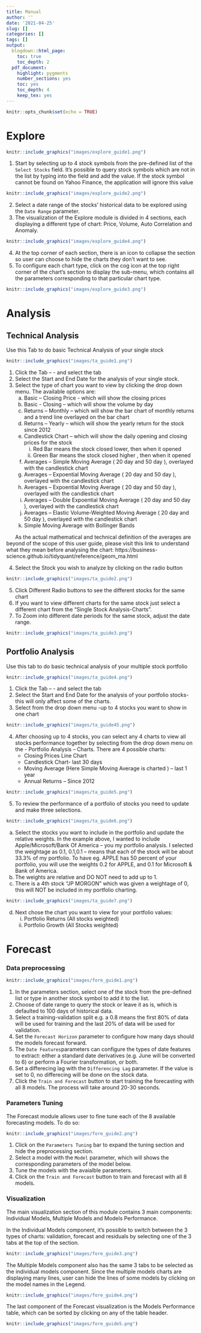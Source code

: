 ```yaml
---
title: Manual
author: ''
date: '2021-04-25'
slug: []
categories: []
tags: []
output:
  blogdown::html_page:
    toc: true
    toc_depth: 2
  pdf_document:
    highlight: pygments
    number_sections: yes
    toc: yes
    toc_depth: 4
    keep_tex: yes
---
```


```r
knitr::opts_chunk$set(echo = TRUE)
```

# Explore

```r
knitr::include_graphics("images/explore_guide1.png")
```

1. Start by selecting up to 4 stock symbols from the pre-defined list of the `Select Stocks` field. It's possible to query stock symbols which are not in the list by typing into the field and add the value. If the stock symbol cannot be found on Yahoo Finance, the application will ignore this value

```r
knitr::include_graphics("images/explore_guide2.png")
```

2. Select a date range of the stocks' historical data to be explored using the `Date Range` parameter.
3. The visualization of the Explore module is divided in 4 sections, each displaying a different type of chart: Price, Volume, Auto Correlation and Anomaly.

```r
knitr::include_graphics("images/explore_guide4.png")
```

4. At the top corner of each section, there is an icon to collapse the section so user can choose to hide the charts they don't want to see.
5. To configure each chart type, click on the cog icon at the top right corner of the chart's section to display the sub-menu, which contains all the parameters corresponding to that particular chart type.

```r
knitr::include_graphics("images/explore_guide3.png")
```

# Analysis

## Technical Analysis
Use this Tab to do basic Technical Analysis of your single stock

```r
knitr::include_graphics("images/ta_guide1.png")
```

1. Click the Tab –<Analysis > - and select the tab <Technical Analysis>
2. Select the Start and End Date for the analysis of your single stock.
3. Select the type of chart you want to view by clicking the drop down menu. The available options are:
    a. Basic – Closing Price  - which will show the closing prices 
    b. Basic -  Closing – which will show the volume by day
    c. Returns – Monthly – which will show the bar chart of monthly returns and a trend line overlayed on the bar chart
    d. Returns – Yearly – which will show the yearly return for the stock since 2012
    e. Candlestick Chart – which will show the daily opening and closing prices for the stock  
        i. Red Bar means the stock closed lower, then when it opened
        ii. Green Bar means the stock closed higher , then when it opened
    f. Averages – Simple Moving Average ( 20 day and 50 day ), overlayed with the candlestick chart
    g. Averages – Expoential Moving Average ( 20 day and 50 day ), overlayed with the candlestick chart
    h. Averages – Expoential Moving Average ( 20 day and 50 day ), overlayed with the candlestick chart
    i. Averages – Double Expoential Moving Average ( 20 day and 50 day ), overlayed with the candlestick chart
    j. Averages – Elastic Volume-Weighted Moving Average ( 20 day and 50 day ), overlayed with the candlestick chart
    k. Simple Moving Average with Bollinger Bands

|       As the actual mathematical and technical definition of the averages are beyond of the scope of this user guide, please visit this link to understand what they mean before analysing the chart: https://business-science.github.io/tidyquant/reference/geom_ma.html

4. Select the Stock you wish to analyze by clicking on the radio button

```r
knitr::include_graphics("images/ta_guide2.png")
```


5. Click Different Radio buttons to see the different stocks for the same chart
6. If you want to view different charts for the same stock just select a different chart from the “Single Stock Analysis-Charts”.
7. To Zoom into different date periods for the same stock, adjust the date range.

```r
knitr::include_graphics("images/ta_guide3.png")
```

## Portfolio Analysis
Use this tab to do basic technical analysis of your multiple stock portfolio

```r
knitr::include_graphics("images/ta_guide4.png")
```

1. Click the Tab –<Analysis > - and select the tab <Portfolio Analysis>
2. Select the Start and End Date for the analysis of your portfolio stocks- this will only affect some of the charts.
3. Select from the drop down menu -up to 4 stocks you want to show in one chart

```r
knitr::include_graphics("images/ta_guide45.png")
```

4. After choosing up to 4 stocks, you can select any 4 charts to view all stocks performance together by selecting from the drop down menu on the - Portfolio Analysis – Charts. There are 4 possible charts:
    - Closing Prices Line Chart
    -	Candlestick Chart- last 30 days
    -	Moving Average (Here Simple Moving Average is charted ) – last 1 year
    -	Annual Returns – Since 2012 

```r
knitr::include_graphics("images/ta_guide5.png")
```

5. To review the performance of a portfolio of stocks you need to update and make three selections.

```r
knitr::include_graphics("images/ta_guide6.png")
```

  a. Select the stocks you want to include in the portfolio and update the relative weights. In the example above, I wanted to include Apple/Microsoft/Bank Of America – you my portfolio analysis. I selected the weightage as 0.1, 0.1,0.1 – means that each of the stock will be about 33.3% of my portfolio. To have eg. APPLE has 50 percent of your portfolio, you will use the weights 0.2 for APPLE, and 0.1 for Microsoft & Bank of America.
  b. The weights are relative and DO NOT need to add up to 1.
  c. There is a 4th stock “JP MORGON” which was given a weightage of 0, this will NOT be included in my portfolio charting.
    
```r
knitr::include_graphics("images/ta_guide7.png")
```

  d. Next chose the chart you want to view for your portfolio values: 
      i. Portfolio Returns (All stocks weighted)
      ii. Portfolio Growth (All Stocks weighted)

# Forecast

### Data preprocessing

```r
knitr::include_graphics("images/fore_guide1.png")
```

1. In the parameters section, select one of the stock from the pre-defined list or type in another stock symbol to add it to the list.
2. Choose of date range to query the stock or leave it as is, which is defaulted to 100 days of historical data.
3. Select a training-validation split e.g. a 0.8 means the first 80% of data will be used for training and the last 20% of data will be used for validation.
4. Set the `Forecast Horizon` parameter to configure how many days should the models forecast forward.
5. The `Date Features`parameters can configure the types of date features to extract: either a standard date derivatives (e.g. June will be converted to 6) or perform a Fourier transformation, or both.
6. Set a differecing lag with the `Differencing Lag` parameter. If the value is set to 0, no differecing will be done on the stock data.
7. Click the `Train and Forecast` button to start training the forecasting with all 8 models. The process will take around 20-30 seconds.

### Parameters Tuning

The Forecast module allows user to fine tune each of the 8 available forecasting models. To do so:

```r
knitr::include_graphics("images/fore_guide2.png")
```

1. Click on the `Parameters Tuning` bar to expand the tuning section and hide the preprocessing section.
2. Select a model with the `Model` parameter, which will shows the corresponding parameters of the model below.
3. Tune the models with the avaialble parameters.
4. Click on the `Train and Forecast` button to train and forecast with all 8 models.

### Visualization

The main visualization section of this module contains 3 main components: Individual Models, Multiple Models and Models Performance.

In the Individual Models component, it's possible to switch between the 3 types of charts: validation, forecast and residuals by selecting one of the 3 tabs at the top of the section.

```r
knitr::include_graphics("images/fore_guide3.png")
```

The Multiple Models component also has the same 3 tabs to be selected as the individual models component. Since the multiple models charts are displaying many lines, user can hide the lines of some models by clicking on the model names in the Legend. 

```r
knitr::include_graphics("images/fore_guide4.png")
```

The last component of the Forecast visualization is the Models Performance table, which can be sorted by clicking on any of the table header.

```r
knitr::include_graphics("images/fore_guide5.png")
```

